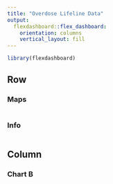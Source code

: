 ```yaml
---
title: "Overdose Lifeline Data"
output: 
  flexdashboard::flex_dashboard:
    orientation: columns
    vertical_layout: fill
---
```


```r
library(flexdashboard)
```

Row {}
-----------------------------------------------------------------------

### Maps

```r

```

### Info

```r

```


Column {.tabset}
-----------------------------------------------------------------------

### Chart B

```r

```



